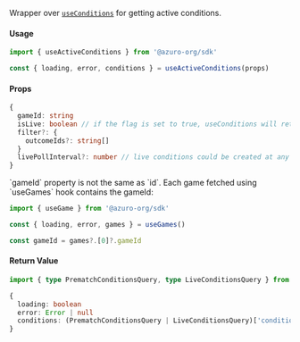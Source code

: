 
Wrapper over [`useConditions`](hub/apps/sdk/data-hooks/useConditions) for getting active conditions.

#### Usage

```ts
import { useActiveConditions } from '@azuro-org/sdk'

const { loading, error, conditions } = useActiveConditions(props)
```

#### Props

```ts
{
  gameId: string
  isLive: boolean // if the flag is set to true, useConditions will retrieve live conditions.
  filter?: {
    outcomeIds?: string[]
  }
  livePollInterval?: number // live conditions could be created at any time, and here, you can specify how frequently to check for new live conditions **measured in milliseconds**
}
```

<Callout type="warning">
  `gameId` property is not the same as `id`. Each game fetched using `useGames` hook contains the gameId:

  ```ts
  import { useGame } from '@azuro-org/sdk'

  const { loading, error, games } = useGames()

  const gameId = games?.[0]?.gameId
  ```
</Callout>


#### Return Value

```ts
import { type PrematchConditionsQuery, type LiveConditionsQuery } from '@azuro-org/toolkit'

{
  loading: boolean
  error: Error | null
  conditions: (PrematchConditionsQuery | LiveConditionsQuery)['conditions']
}
```
